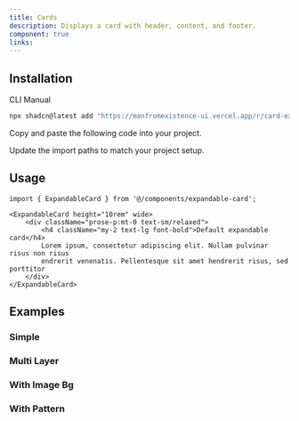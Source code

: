 ```yaml
---
title: Cards
description: Displays a card with header, content, and footer.
component: true
links:
---
```


<ComponentPreview name="card-expandable-demo" description="A expandable card" />

## Installation

<Tabs defaultValue="cli">

<TabsList>
  <TabsTrigger value="cli">CLI</TabsTrigger>
  <TabsTrigger value="manual">Manual</TabsTrigger>
</TabsList>
<TabsContent value="cli">

```bash
npx shadcn@latest add "https://manfromexistence-ui.vercel.app/r/card-expandable" "https://manfromexistence-ui.vercel.app/r/card-multi-layers" "https://manfromexistence-ui.vercel.app/r/card-simple" "https://manfromexistence-ui.vercel.app/r/card-with-image-bg" "https://manfromexistence-ui.vercel.app/r/card-with-pattern"
```

</TabsContent>

<TabsContent value="manual">

<Steps>

<Step>Copy and paste the following code into your project.</Step>

<ComponentSource name="card-expandable-demo" />

<Step>Update the import paths to match your project setup.</Step>

</Steps>

</TabsContent>

</Tabs>

## Usage

```tsx
import { ExpandableCard } from '@/components/expandable-card';
```

```tsx
<ExpandableCard height="10rem" wide>
    <div className="prose-p:mt-0 text-sm/relaxed">
        <h4 className="my-2 text-lg font-bold">Default expandable card</h4>
        Lorem ipsum, consectetur adipiscing elit. Nullam pulvinar risus non risus
        endrerit venenatis. Pellentesque sit amet hendrerit risus, sed porttitor
    </div>
</ExpandableCard>
```

## Examples

### Simple

<ComponentPreview
  name="card-simple-demo"
  description="A simple card"
/>

### Multi Layer

<ComponentPreview
  name="card-multi-layer-demo"
  description="A multilayer card"
/>

### With Image Bg

<ComponentPreview
  name="card-with-image-bg-demo"
  description="A card with image bg"
/>

### With Pattern

<ComponentPreview
  name="card-with-pattern-demo"
  description="A card with pattern"
/>
